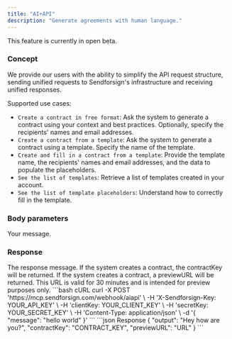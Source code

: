 ```yaml
---
title: "AI+API"
description: "Generate agreements with human language."
---
```


<Note>This feature is currently in open beta.</Note>

### Concept

We provide our users with the ability to simplify the API request structure, sending unified requests 
to Sendforsign's infrastructure and receiving unified responses.

Supported use cases:
- `Create a contract in free format`: Ask the system to generate a contract using your context and best practices. Optionally, specify the recipients' names and email addresses.
- `Create a contract from a template`: Ask the system to generate a contract using a template. Specify the name of the template.
- `Create and fill in a contract from a template`: Provide the template name, the recipients' names and email addresses, and the data to populate the placeholders.
- `See the list of templates`: Retrieve a list of templates created in your account.
- `See the list of template placeholders`: Understand how to correctly fill in the template.

### Body parameters

<ParamField body="message" type="string" required>
  Your message.
</ParamField>

### Response

<ResponseField name="output" type="string">
  The response message.
</ResponseField>

<ResponseField name="contractKey" type="string">
  If the system creates a contract, the contractKey will be returned.
</ResponseField>

<ResponseField name="previewURL" type="string">
  If the system creates a contract, a previewURL will be returned. This URL is valid for 30 minutes and is intended for preview purposes only.
</ResponseField>

<RequestExample>
```bash cURL
curl -X POST 'https://mcp.sendforsign.com/webhook/aiapi' \
     -H 'X-Sendforsign-Key: YOUR_API_KEY' \
     -H 'clientKey: YOUR_CLIENT_KEY' \
     -H 'secretKey: YOUR_SECRET_KEY' \
     -H 'Content-Type: application/json' \
     -d '{
    "message": "hello world"
}'
```
</RequestExample>

<ResponseExample>
```json Response
{
    "output": "Hey how are you?",
    "contractKey": "CONTRACT_KEY",
    "previewURL": "URL"
}
```
</ResponseExample>
